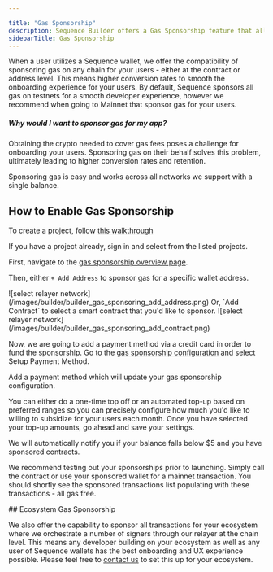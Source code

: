---

title: "Gas Sponsorship"
description: Sequence Builder offers a Gas Sponsorship feature that allows project owners to sponsor gas for their users in web3 apps. By covering transaction fees, users can enjoy a seamless gaming experience without worrying about obtaining crypto for fees.
sidebarTitle: Gas Sponsorship
---



When a user utilizes a Sequence wallet, we offer the compatibility of sponsoring gas on any chain for your users - either at the contract or address level. This means higher conversion rates to smooth the onboarding experience for your users. By default, Sequence sponsors all gas on testnets for a smooth developer experience, however we recommend when going to Mainnet that sponsor gas for your users.

##### Why would I want to sponsor gas for my app?

Obtaining the crypto needed to cover gas fees poses a challenge for onboarding your users. Sponsoring gas on their behalf solves this problem, ultimately leading to higher conversion rates and retention.

Sponsoring gas is easy and works across all networks we support with a single balance.

## How to Enable Gas Sponsorship

<Steps>
<Step title="Create or Select Project">

To create a project, follow [this walkthrough](/solutions/builder/project-management#watch-a-project-be-created-in-the-builder)

If you have a project already, sign in and select from the listed projects.

</Step>
<Step title="Sponsor Contract Address">

First, navigate to the [gas sponsorship overview page](https://sequence.build/project/default/relayer?view=overview).

Then, either `+ Add Address` to sponsor gas for a specific wallet address.
<Frame>
![select relayer network](/images/builder/builder_gas_sponsoring_add_address.png)
</Frame>
Or, `Add Contract` to select a smart contract that you'd like to sponsor.
<Frame>
![select relayer network](/images/builder/builder_gas_sponsoring_add_contract.png)
</Frame>
</Step>
<Step title="Add Payment & Configure">

Now, we are going to add a payment method via a credit card in order to fund the sponsorship. Go to the [gas sponsorship configuration](https://sequence.build/project/default/relayer?view=gas-tank) and select Setup Payment Method.

Add a payment method which will update your gas sponsorship configuration.

You can either do a one-time top off or an automated top-up based on preferred ranges so you can precisely configure how much you'd like to willing to subsidize for your users each month. Once you have selected your top-up amounts, go ahead and save your settings.

We will automatically notify you if your balance falls below $5 and you have sponsored contracts.

</Step>
<Step title="Test your Sponsorship">

We recommend testing out your sponsorships prior to launching. Simply call the contract or use your sponsored wallet for a mainnet transaction. You should shortly see the sponsored transactions list populating with these transactions - all gas free.

</Step>
</Steps>
## Ecosystem Gas Sponsorship

We also offer the capability to sponsor all transactions for your ecosystem where we orchestrate a number of signers through our relayer at the chain level. This means any developer building on your ecosystem as well as any user of Sequence wallets has the best onboarding and UX experience possible. Please feel free to [contact us](https://support.sequence.xyz) to set this up for your ecosystem.